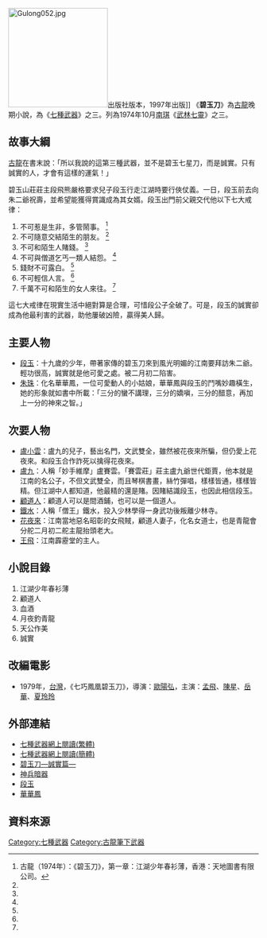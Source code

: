 [[File:Gulong052.jpg|200px]]出版社版本，1997年出版]]
《'''碧玉刀'''》為[[古龍|古龍]]晚期小說，為《[[七種武器|七種武器]]》之三。列為1974年10月[[南琪|南琪]]《[[武林七靈|武林七靈]]》之三。
==故事大綱==

[[古龍|古龍]]在書末說：「所以我說的這第三種武器，並不是碧玉七星刀，而是誠實。只有誠實的人，才會有這樣的運氣！」

碧玉山莊莊主段飛熊嚴格要求兒子段玉行走江湖時要行俠仗義。一日，段玉前去向朱二爺祝壽，並希望能獲得賞識成為其女婿。段玉出門前父親交代他以下七大戒律：
# 不可惹是生非，多管鬧事。 <ref name="a">古龍（1974年）：《碧玉刀》，第一章：江湖少年春衫薄，香港：天地圖書有限公司。</ref>
# 不可隨意交結陌生的朋友。 <ref name="a" />
# 不可和陌生人賭錢。 <ref name="a" />
# 不可與僧道乞丐一類人結怨。 <ref name="a" />
# 錢財不可露白。 <ref name="a" />
# 不可輕信人言。 <ref name="a" />
# 千萬不可和陌生的女人來往。 <ref name="a" />

這七大戒律在現實生活中絕對算是合理，可惜段公子全破了。可是，段玉的誠實卻成為他最利害的武器，助他屢破凶險，贏得美人歸。

==主要人物==
*[[段玉|段玉]]：十九歲的少年，帶著家傳的碧玉刀來到風光明媚的江南要拜訪朱二爺。輕功很高，誠實就是他可愛之處。被二月初二陷害。
*[[朱珠|朱珠]]：化名華華鳳，一位可愛動人的小姑娘，華華鳳與段玉的鬥嘴妙趣橫生，她的形象就如書中所載：「三分的蠻不講理，三分的嬌嗔，三分的醋意，再加上一分的神來之智。」

==次要人物==
*[[盧小雲|盧小雲]]：盧九的兒子，藝出名門，文武雙全，雖然被花夜來所騙，但仍愛上花夜來。和段玉合作詐死以擒得花夜來。
*[[盧九(小說人物)|盧九]]：人稱「妙手維摩」盧賽雲。「賽雲莊」莊主盧九爺世代鉅賈，他本就是江南的名公子，不但文武雙全，而且琴棋書畫，絲竹彈唱，樣樣皆通，樣樣皆精。但江湖中人都知道，他最精的還是賭。因賭結識段玉，也因此相信段玉。
*[[顧道人|顧道人]]：顧道人可以是間酒鋪，也可以是一個道人。
*[[鐵水|鐵水]]：人稱「僧王」鐵水，投入少林學得一身武功後叛離少林寺。
*[[花夜來|花夜來]]：江南當地惡名昭彰的女飛賊，顧道人妻子，化名女道士，也是青龍會分舵二月初二舵主龍抬頭老大。
*[[王飛|王飛]]：江南霹靂堂的主人。

==小說目錄==
# 江湖少年春衫薄
# 顧道人
# 血酒
# 月夜釣青龍
# 天公作美
# 誠實

==改編電影==
* 1979年，[[台灣|台灣]]，《七巧鳳凰碧玉刀》，導演：[[歐陽弘|歐陽弘]]，主演：[[孟飛|孟飛]]、[[陳星|陳星]]、[[岳華|岳華]]、[[夏玲玲|夏玲玲]]

==外部連結==
*[https://web.archive.org/web/20080718235655/http://www.cnnovels.net/wx/gulong/seven-arm/index.html 七種武器網上閱讀(繁體)]
*[http://www.oklink.net/wxsj/gu-long/seven-arm/index.html 七種武器網上閱讀(簡體)] {{Wayback|url=http://www.oklink.net/wxsj/gu-long/seven-arm/index.html |date=20080711112247 }}
*[https://web.archive.org/web/20090317191215/http://gulong04.hp.infoseek.co.jp/gulong7zz.htm 碧玉刀—誠實篇—]
*[https://web.archive.org/web/20080917062557/http://gulong04.hp.infoseek.co.jp/gulong5.htm 神兵暗器]
*[https://web.archive.org/web/20040830235557/http://gulong04.hp.infoseek.co.jp/Dragon32.htm 段玉 ]
*[https://web.archive.org/web/20040930194522/http://gulong04.hp.infoseek.co.jp/Dragon104.htm 華華鳳]

==資料來源==
{{Reflist}}

{{古龍作品}}

[[Category:七種武器|Category:七種武器]]
[[Category:古龍筆下武器|Category:古龍筆下武器]]